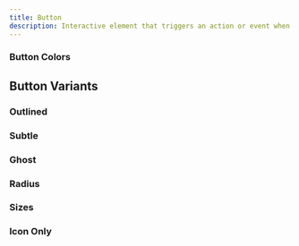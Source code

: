 ```yaml
---
title: Button
description: Interactive element that triggers an action or event when activated by the user.
---
```


<ComponentPreview name="button" />

### Button Colors

<ComponentPreview className="justify-center flex-col md:items-center" name="button-colors" />

## Button Variants

### Outlined

<ComponentPreview className="flex-col md:flex-row" name="button-outline" />

### Subtle

<ComponentPreview className="flex-col md:flex-row" name="button-subtle" />

### Ghost

<ComponentPreview className="flex-col md:flex-row" name="button-ghost" />

### Radius

<ComponentPreview className="flex-col md:flex-row" name="button-radius" />

### Sizes

<ComponentPreview name="button-sizes" />

### Icon Only

<ComponentPreview name="button-icon-only" />

